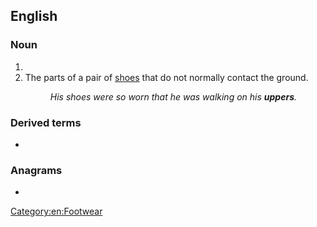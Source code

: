 ==English==

===Noun===
{{head|en|noun plural form}}

# {{plural of|upper|lang=en}}
# The parts of a pair of [[shoes]] that do not normally contact the ground.
#: ''His shoes were so worn that he was walking on his '''uppers'''.''

===Derived terms===
* {{l|en|on one's uppers}}

===Anagrams===
* {{anagrams|en|supper}}

[[Category:en:Footwear]]